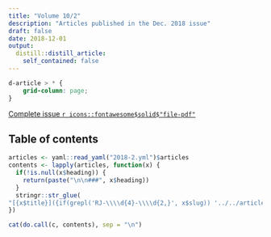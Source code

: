```yaml
---
title: "Volume 10/2"
description: "Articles published in the Dec. 2018 issue"
draft: false
date: 2018-12-01
output:
  distill::distill_article:
    self_contained: false
---
```


```css
d-article > * {
    grid-column: page;
}
```

[Complete issue `r icons::fontawesome$solid$"file-pdf"`](RJ-2018-2.pdf)

<!-- [Complete bibliography](https://rjournal.github.io/archive/2018-2/index-bib.html) -->

<!-- Access the article landing page through its title or go straight to the article through the PDF icon: -->

## Table of contents

```r
articles <- yaml::read_yaml("2018-2.yml")$articles
contents <- lapply(articles, function(x) {
  if(!is.null(x$heading)) {
    return(paste("\n\n###", x$heading))
  }
  stringr::str_glue(
"[{x$title}]({if(grepl('RJ-\\\\d{4}-\\\\d{2,}', x$slug)) '../../articles/' else '../../news/RJ-2018-2-'}{x$slug})<br>{glue::glue_collapse(x$author, sep = ', ', last = ' and ')} {x$pages[1]}\n\n")
})

cat(do.call(c, contents), sep = "\n")
```
